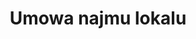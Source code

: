 ---
title: Umowa najmu lokalu
categories: [biznes, praca]
seed:
  {
    address: "02-001 Warszawa, Aleje Jerozolimskie 91",
    apt: 7,
    area: 100,
    room: 3,
    kitchen: 1,
    hall: 1,
    bathroom: 1,
    toilet: 1,
    wardrobe: 0,
    garage: 0,
    systems: "elektryczna, gazowa, centralne ogrzewanie",
    equipment: "Toster Philips o nr seryjnym XBSDCS89734-2342234, dwa fotele, kanapa",
    purpose: "do celów mieszkalnych",
    rent: 2300,
    rentmethod: "płatny przelewem na konto Wynajmującego",
    rentdue: 14,
    billslandlord: "zużycie energii, zużycie gazu, zużycie wody, wywóz śmieci",
    billstenant: "opłata za internet, opłata telewizyjna",
    deposit: 2300,
    depositmethod: "płatna przelewem na konto Wynajmującego",
    repairs: 2500,
    termination: 14,
    return: 14,
  }
index: [
  {
    title: Przedmiot umowy, 
    questions: [
      {id: adres, title: Adres}, 
      { id: powierzchnia, title: Powierzchnia}, 
      { id: pomieszczenia, title: Pomieszczenia}, 
      { id: instalacje, title: Instalacje}, 
      { id: wyposazenie, title: Wyposazenie}
    ]
  },
  {
    title: Przebieg umowy, 
    questions: [
      {id: przeznaczenie, title: Przeznaczenie lokalu},
      {id: czynsz, title: Czynsz}, 
      {id: oplaty, title: Oplaty}, 
      {id: kaucja, title: Kaucja},
      {id: naprawy, title: Naprawy}, 
      {id: wypowiedzenie, title: Wypowiedzenie}, 
      {id: zwrot, title: Zwrot},
    ]
  }  
]
---